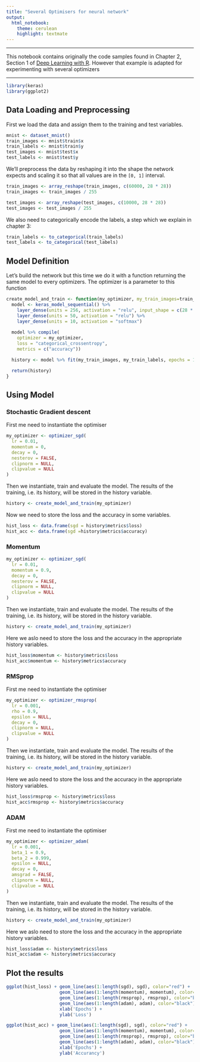 ```yaml
---
title: "Several Optimisers for neural network"
output: 
  html_notebook: 
    theme: cerulean
    highlight: textmate
---
```


***

This notebook contains originally the code samples found in Chapter 2, Section 1 of [Deep Learning with R](https://www.manning.com/books/deep-learning-with-r). However that example is adapted for experimenting with several optimizers

***

```r
library(keras)
library(ggplot2)
```

## Data Loading and Preprocessing

First we load the data and assign them to the training and test variables.

```r
mnist <- dataset_mnist()
train_images <- mnist$train$x
train_labels <- mnist$train$y
test_images <- mnist$test$x
test_labels <- mnist$test$y
```

We'll preprocess the data by reshaping it into the shape the network expects and scaling it so that all values are in the `[0, 1]` interval. 

```r
train_images <- array_reshape(train_images, c(60000, 28 * 28))
train_images <- train_images / 255

test_images <- array_reshape(test_images, c(10000, 28 * 28))
test_images <- test_images / 255
```

We also need to categorically encode the labels, a step which we explain in chapter 3:

```r
train_labels <- to_categorical(train_labels)
test_labels <- to_categorical(test_labels)
```

## Model Definition

Let's build the network but this time we do it with a function returning the same model to every optimizers. The optimizer is a parameter to this function

```r
create_model_and_train <- function(my_optimizer, my_train_images=train_images, my_train_labels=train_labels) {
  model <- keras_model_sequential() %>% 
    layer_dense(units = 256, activation = "relu", input_shape = c(28 * 28)) %>% 
    layer_dense(units = 50, activation = "relu") %>% 
    layer_dense(units = 10, activation = "softmax")
  
  model %>% compile(
    optimizer = my_optimizer,
    loss = "categorical_crossentropy",
    metrics = c("accuracy"))

  history <- model %>% fit(my_train_images, my_train_labels, epochs = 10)

  return(history)
}
```

## Using Model


### Stochastic Gradient descent

First me need to instantiate the optimiser

```r
my_optimizer <- optimizer_sgd(
  lr = 0.01,
  momentum = 0,
  decay = 0,
  nesterov = FALSE,
  clipnorm = NULL,
  clipvalue = NULL
)
```

Then we instantiate, train and evaluate the model. The results of the training, i.e. its history, will be stored in the history variable. 

```r
history <- create_model_and_train(my_optimizer)
```

Now we need to store the loss and the accuracy in some variables.

```r
hist_loss <- data.frame(sgd = history$metrics$loss)
hist_acc <- data.frame(sgd =history$metrics$accuracy)
```

### Momentum

```r
my_optimizer <- optimizer_sgd(
  lr = 0.01,
  momentum = 0.9,
  decay = 0,
  nesterov = FALSE,
  clipnorm = NULL,
  clipvalue = NULL
)
```

Then we instantiate, train and evaluate the model. The results of the training, i.e. its history, will be stored in the history variable. 

```r
history <- create_model_and_train(my_optimizer)
```

Here we aslo need to store the loss and the accuracy in the appropriate history variables.

```r
hist_loss$momentum <- history$metrics$loss
hist_acc$momentum <- history$metrics$accuracy
```

### RMSprop

First me need to instantiate the optimiser

```r
my_optimizer <- optimizer_rmsprop(
  lr = 0.001,
  rho = 0.9,
  epsilon = NULL,
  decay = 0,
  clipnorm = NULL,
  clipvalue = NULL
)
```

Then we instantiate, train and evaluate the model. The results of the training, i.e. its history, will be stored in the history variable. 

```r
history <- create_model_and_train(my_optimizer)
```

Here we aslo need to store the loss and the accuracy in the appropriate history variables.

```r
hist_loss$rmsprop <- history$metrics$loss
hist_acc$rmsprop <- history$metrics$accuracy
```

### ADAM

First me need to instantiate the optimiser

```r
my_optimizer <- optimizer_adam(
  lr = 0.001,
  beta_1 = 0.9,
  beta_2 = 0.999,
  epsilon = NULL,
  decay = 0,
  amsgrad = FALSE,
  clipnorm = NULL,
  clipvalue = NULL
)
```

Then we instantiate, train and evaluate the model. The results of the training, i.e. its history, will be stored in the history variable. 

```r
history <- create_model_and_train(my_optimizer)
```

Here we aslo need to store the loss and the accuracy in the appropriate history variables.

```r
hist_loss$adam <- history$metrics$loss
hist_acc$adam <- history$metrics$accuracy
```

## Plot the results

```r
ggplot(hist_loss) + geom_line(aes(1:length(sgd), sgd), color="red") +
                    geom_line(aes(1:length(momentum), momentum), color="green") +
                    geom_line(aes(1:length(rmsprop), rmsprop), color="blue") +
                    geom_line(aes(1:length(adam), adam), color="black") +
                    xlab('Epochs') +
                    ylab('Loss')

```
```r
ggplot(hist_acc) + geom_line(aes(1:length(sgd), sgd), color="red") +
                    geom_line(aes(1:length(momentum), momentum), color="green") +
                    geom_line(aes(1:length(rmsprop), rmsprop), color="blue") +
                    geom_line(aes(1:length(adam), adam), color="black") +
                    xlab('Epochs') +
                    ylab('Accurancy')

```
